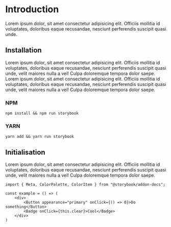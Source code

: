 
<Meta title="Introduction" />

# Introduction
Lorem ipsum dolor, sit amet consectetur adipisicing elit. Officiis mollitia id voluptates, doloribus eaque recusandae, nesciunt perferendis suscipit quasi unde.

## Installation
Lorem ipsum dolor, sit amet consectetur adipisicing elit. Officiis mollitia id voluptates, doloribus eaque recusandae, nesciunt perferendis suscipit quasi unde, velit maiores nulla a vel! Culpa doloremque tempora dolor saepe. Lorem ipsum dolor, sit amet consectetur adipisicing elit. Officiis mollitia id voluptates, doloribus eaque recusandae, nesciunt perferendis suscipit quasi unde, velit maiores nulla a vel! Culpa doloremque tempora dolor saepe.

### NPM
` npm install && npm run storybook `

### YARN
` yarn add && yarn run storybook `


## Initialisation
Lorem ipsum dolor, sit amet consectetur adipisicing elit. Officiis mollitia id voluptates, doloribus eaque recusandae, nesciunt perferendis suscipit quasi unde, velit maiores nulla a vel! Culpa doloremque tempora dolor saepe.

```
import { Meta, ColorPalette, ColorItem } from "@storybook/addon-docs"; 

const example = () => (
    <div>
        <Button appearance="primary" onClick={() => 0}>Do something</Button>
        <Badge onClick={this.clear}>Cool</Badge>
    </div>
)
```

